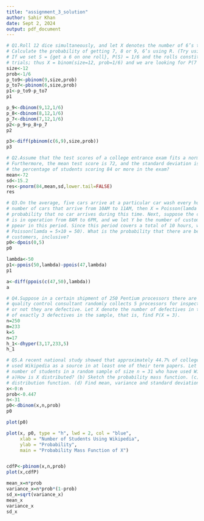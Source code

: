 ```yaml
---
title: "assignment_3_solution"
author: Sahir Khan
date: Sept 2, 2024
output: pdf_document
---
```


```r
# Q1.Roll 12 dice simultaneously, and let X denotes the number of 6’s that appear.
# Calculate the probability of getting 7, 8 or 9, 6’s using R. (Try using the function pbinom;
# If we set S = {get a 6 on one roll}, P(S) = 1/6 and the rolls constitute Bernoulli 
# trials; thus X = binom(size=12, prob=1/6) and we are looking for P(7 <= X <= 9).
size<-12
prob<-1/6
p_to9<-pbinom(9,size,prob)
p_to7<-pbinom(6,size,prob)
p1<-p_to9-p_to7
p1

p_9<-dbinom(9,12,1/6)
p_8<-dbinom(8,12,1/6)
p_7<-dbinom(7,12,1/6)
p2<-p_9+p_8+p_7
p2

p3<-diff(pbinom(c(6,9),size,prob))
p3
```

```r
# Q2.Assume that the test scores of a college entrance exam fits a normal distribution.
# Furthermore, the mean test score is 72, and the standard deviation is 15.2. What is
# the percentage of students scoring 84 or more in the exam?
mean<-72
sd<-15.2
res<-pnorm(84,mean,sd,lower.tail=FALSE)
res
```

```r
# Q3.On the average, five cars arrive at a particular car wash every hour. Let X count the
# number of cars that arrive from 10AM to 11AM, then X = Poisson(lamda = 5). What is
# probability that no car arrives during this time. Next, suppose the car wash above
# is in operation from 8AM to 6PM, and we let Y be the number of customers that
# ppear in this period. Since this period covers a total of 10 hours, we get that Y =
# Poisson(lamda = 5×10 = 50). What is the probability that there are between 48 and 50
# customers, inclusive?
p0<-dpois(0,5)
p0

lambda<-50
p1<-ppois(50,lambda)-ppois(47,lambda)
p1

a<-diff(ppois(c(47,50),lambda))
a
```

```r
# Q4.Suppose in a certain shipment of 250 Pentium processors there are 17 defective processors. A
# quality control consultant randomly collects 5 processors for inspection to determine whether 
# or not they are defective. Let X denote the number of defectives in the sample. Find the probability 
# of exactly 3 defectives in the sample, that is, find P(X = 3).
n=250
m=233
k=5
n=17
h_1<-dhyper(3,17,233,5)
h_1
```

```r
# Q5.A recent national study showed that approximately 44.7% of college students have
# used Wikipedia as a source in at least one of their term papers. Let X equal the
# number of students in a random sample of size n = 31 who have used Wikipedia as a source.
# a)How is X distributed? (b) Sketch the probability mass function. (c) Sketch the cumulative
# distribution function. (d) Find mean, variance and standard deviation of X.
x<-0:n
prob<-0.447
n<-31
p0<-dbinom(x,n,prob)
p0

plot(p0)

plot(x, p0, type = "h", lwd = 2, col = "blue",
     xlab = "Number of Students Using Wikipedia",
     ylab = "Probability",
     main = "Probability Mass Function of X")


cdfP<-pbinom(x,n,prob)
plot(x,cdfP)

mean_x=n*prob
variance_x=n*prob*(1-prob)
sd_x=sqrt(variance_x)
mean_x
variance_x
sd_x
```